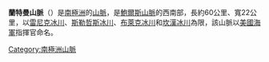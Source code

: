 {{coord|71|40|S|163|10|E|source:GNIS|display=title}}

'''蘭特曼山脈'''（{{lang-en|Lanterman Range}}）是[[南極洲|南極洲]]的[[山脈|山脈]]，是[[鮑爾斯山脈|鮑爾斯山脈]]的西南部，長約60公里、寬22公里，以[[雷尼克冰川|雷尼克冰川]]、[[斯勒哲斯冰川|斯勒哲斯冰川]]、[[布萊克冰川|布萊克冰川]]和[[坎漢冰川|坎漢冰川]]為限，該山脈以[[美國海軍|美國海軍]]指揮官命名。

{{Antarctica-geo-stub}}
[[Category:南極洲山脈|Category:南極洲山脈]]
